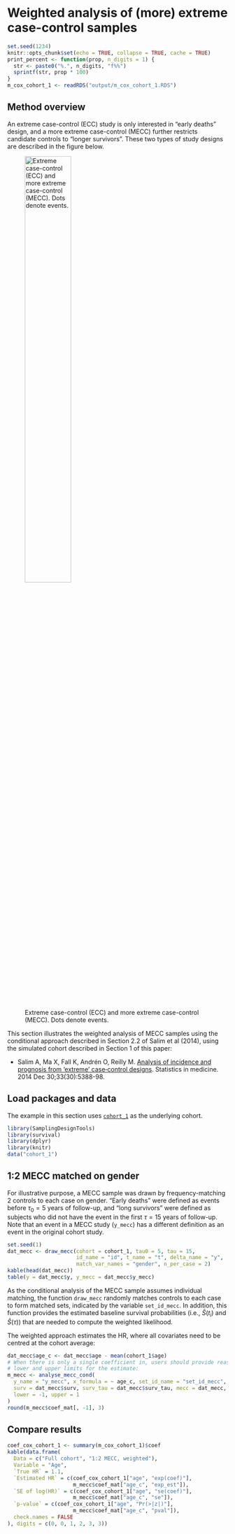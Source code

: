 # Weighted analysis of (more) extreme case-control samples

```r
set.seed(1234)
knitr::opts_chunk$set(echo = TRUE, collapse = TRUE, cache = TRUE)
print_percent <- function(prop, n_digits = 1) {
  str <- paste0("%.", n_digits, "f%%")
  sprintf(str, prop * 100)
}
m_cox_cohort_1 <- readRDS("output/m_cox_cohort_1.RDS")
```

## Method overview 

An extreme case-control (ECC) study is only interested in "early deaths" design,
and a more extreme case-control (MECC) further restricts candidate controls to
"longer survivors". These two types of study designs are described in the figure
below.

![Extreme case-control (ECC) and more extreme case-control (MECC). Dots denote events.](www/MECC.png){width=50%}

This section illustrates the weighted analysis of MECC samples using the
conditional approach described in Section 2.2 of Salim et al (2014), using the
simulated cohort described in Section 1 of this paper:

- Salim A, Ma X, Fall K, Andrén O, Reilly M. [Analysis of incidence and prognosis from 'extreme' case‐control designs](https://pubmed.ncbi.nlm.nih.gov/24980445/). Statistics in medicine. 2014 Dec 30;33(30):5388-98.

## Load packages and data

The example in this section uses [`cohort_1`](index.qmd#cohort_1) as the
underlying cohort.

```r
library(SamplingDesignTools)
library(survival)
library(dplyr)
library(knitr)
data("cohort_1")
```

## 1:2 MECC matched on gender

For illustrative purpose, a MECC sample was drawn by frequency-matching 2 controls
to each case on gender. "Early deaths" were defined as events before 
$\tau_0 = 5$ years of follow-up, and "long survivors" were defined as subjects
who did not have the event in the first $\tau = 15$ years of follow-up. Note
that an event in a MECC study (`y_mecc`) has a different definition as an event
in the original cohort study.

```r
set.seed(1)
dat_mecc <- draw_mecc(cohort = cohort_1, tau0 = 5, tau = 15,
                      id_name = "id", t_name = "t", delta_name = "y",
                      match_var_names = "gender", n_per_case = 2)
kable(head(dat_mecc))
table(y = dat_mecc$y, y_mecc = dat_mecc$y_mecc)
```

As the conditional analysis of the MECC sample assumes individual matching, the
function `draw_mecc` randomly matches controls to each case to form matched
sets, indicated by the variable `set_id_mecc`. In addition, this function 
provides the estimated baseline survival probabilities (i.e., $\hat{S}(t_i)$ and 
$\hat{S}(\tau)$) that are needed to compute the weighted likelihood.

The weighted approach estimates the HR, where all covariates need to be centred
at the cohort average:

```r
dat_mecc$age_c <- dat_mecc$age - mean(cohort_1$age)
# When there is only a single coefficient in, users should provide reasonable 
# lower and upper limits for the estimate:
m_mecc <- analyse_mecc_cond(
  y_name = "y_mecc", x_formula = ~ age_c, set_id_name = "set_id_mecc",
  surv = dat_mecc$surv, surv_tau = dat_mecc$surv_tau, mecc = dat_mecc,
  lower = -1, upper = 1 
)
round(m_mecc$coef_mat[, -1], 3)
```

## Compare results

```r
coef_cox_cohort_1 <- summary(m_cox_cohort_1)$coef
kable(data.frame(
  Data = c("Full cohort", "1:2 MECC, weighted"), 
  Variable = "Age", 
  `True HR` = 1.1,
  `Estimated HR` = c(coef_cox_cohort_1["age", "exp(coef)"], 
                     m_mecc$coef_mat["age_c", "exp_est"]), 
  `SE of log(HR)` = c(coef_cox_cohort_1["age", "se(coef)"], 
                     m_mecc$coef_mat["age_c", "se"]), 
  `p-value` = c(coef_cox_cohort_1["age", "Pr(>|z|)"], 
                     m_mecc$coef_mat["age_c", "pval"]), 
  check.names = FALSE
), digits = c(0, 0, 1, 2, 3, 3))
```
